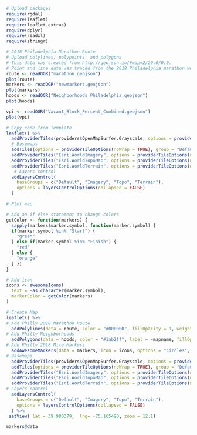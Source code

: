 

```r
# Upload packages
require(rgdal)
require(leaflet)
require(leaflet.extras)
require(dplyr)
require(readxl)
require(stringr)

```

```r
# 2018 Philadelphia Marathon Route
# Upload polylines, polypoints, and polygons
# This data was created from http://geojson.io/#map=2/20.0/0.0. 
# Point and line data was traced from the 2018 Philadelphia marathon website, https://philadelphiamarathon.phila.gov/#/
route <- readOGR("marathon.geojson")
plot(route)
markers <- readOGR("newmarkers.geojson")
plot(markers)
hoods <- readOGR("Neighborhoods_Philadelphia.geojson")
plot(hoods)

vpi <- readOGR("Vacant_Block_Percent_Combined.geojson")
plot(vpi)


```

```r
# Copy code from Template
leaflet() %>%
  addProviderTiles(providers$OpenMapSurfer.Grayscale, options = providerTileOptions(noWrap = TRUE)) %>%
  # Basemaps
  addTiles(options = providerTileOptions(noWrap = TRUE), group = "Default") %>%
  addProviderTiles("Esri.WorldImagery", options = providerTileOptions(noWrap = TRUE), group = "Imagery") %>%
  addProviderTiles("Esri.WorldTopoMap", options = providerTileOptions(noWrap = TRUE), group = "Topo") %>%
  addProviderTiles("Esri.WorldTerrain", options = providerTileOptions(noWrap = TRUE), group = "Terrain") %>%
   # Layers control
  addLayersControl(
    baseGroups = c("Default", "Imagery", "Topo", "Terrain"),
    options = layersControlOptions(collapsed = FALSE)
  )

```

```r
# Plot map 

# Add an if else statement to change colors
getColor <- function(markers) {
  sapply(markers$marker.symbol, function(marker.symbol) {
  if(marker.symbol %in% "Start") {
    "green"
  } else if(marker.symbol %in% "Finish") {
    "red"
  } else {
    "orange"
  } })
}

# Add icon
icons <- awesomeIcons(
  text = ~as.character(marker.symbol),
  markerColor = getColor(markers)
)

# Create Map
leaflet() %>%
# Add Philly 2018 Marathon Route
  addPolylines(data = route, color = "#000000", fillOpacity = 1, weight = 10) %>%
# Add Philly Neighborhoods
  addPolygons(data = hoods, color = "#1ab2ff", label = ~mapname, fillOpacity = 0.00, weight = 3, highlightOptions = highlightOptions(color = "red", bringToFront = TRUE)) %>%
# Add Philly 2018 Mile Markers
  addAwesomeMarkers(data = markers, icon = icons, options = "circles", label = ~as.character(marker.symbol)) %>%
# Basemaps
  addProviderTiles(providers$OpenMapSurfer.Grayscale, options = providerTileOptions(noWrap = TRUE)) %>%
  addTiles(options = providerTileOptions(noWrap = TRUE), group = "Default") %>%
  addProviderTiles("Esri.WorldImagery", options = providerTileOptions(noWrap = TRUE), group = "Imagery") %>%
  addProviderTiles("Esri.WorldTopoMap", options = providerTileOptions(noWrap = TRUE), group = "Topo") %>%
  addProviderTiles("Esri.WorldTerrain", options = providerTileOptions(noWrap = TRUE), group = "Terrain") %>%
# Layers control
  addLayersControl(
    baseGroups = c("Default", "Imagery", "Topo", "Terrain"),
    options = layersControlOptions(collapsed = FALSE)
  ) %>%
 setView( lat = 39.980379,  lng= -75.165490, zoom = 12.1)


```

```r
markers@data



```

